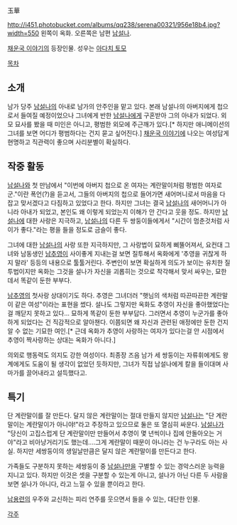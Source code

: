 玉華

http://i451.photobucket.com/albums/qq238/serena00321/956e18b4.jpg?width=550
왼쪽이 옥화. 오른쪽은 남편 [[남설나]].

[[채운국 이야기]]의 등장인물. 성우는 [[아다치 토모]]

[[목차]]
== 소개 ==
남가 당주 [[남설나]]의 아내로 남가의 안주인을 맡고 있다. 본래 남설나의 아버지에게 첩으로서 들여질 예정이었으나 그녀에게 반한 [[남설나]]에게 구혼받아 그의 아내가 되었다. 외모 묘사를 봤을 때 미인은 아니고, 평범한 외모에 주근깨가 있다.[* 하지만 애니메이션의 그녀를 보면 어디가 평범하다는 건지 묻고 싶어진다.] [[채운국 이야기]]에 나오는 여성답게 현명하고 직관력이 좋으며 사리분별이 확실하다.

== 작중 활동 ==
[[남설나]]와 첫 만남에서 "이번에 아버지 첩으로 온 여자는 계란말이처럼 평범한 여자로군."이란 폭언(?)을 듣고서, 그들의 아버지의 첩으로 들어가면 새어머니로서 마음을 다잡고 맞서겠다고 다짐하고 있었다고 한다. 하지만 그녀는 결국 [[남설나]]의 새어머니가 아니라 아내가 되었고, 본인도 왜 이렇게 되었는지 이해가 안 간다고 웃을 정도. 하지만 [[남설나]]에 대한 사랑은 지극하고, [[남설나]]의 다른 두 쌍둥이들에게서 "시간이 멈춘것처럼 사이가 좋다."라는 평을 들을 정도로 금슬이 좋다.

그녀에 대한 [[남설나]]의 사랑 또한 지극하지만, 그 사랑법이 묘하게 삐뚤어져서, 요컨대 그녀와 남동생인 [[남추영]]이 사이좋게 지내는걸 보면 질투해서 옥화에게 '추영을 귀찮게 하지 말라' 등등의 내용으로 툴툴거린다. 주변인이 보면 확실하게 의도가 보이는 유치한 질투법이지만 옥화는 그것을 설나가 자신을 괴롭히는 것으로 착각해서 맞서 싸우는, 묘한데서 똑같이 둔한 부부다.

[[남추영]]의 첫사랑 상대이기도 하다. 추영은 그녀더러 "햇님의 색처럼 따끈따끈한 계란말이 같은 여성"이라는 표현을 썼다. 설나도 그렇지만 옥화도 추영이 자신을 좋아했었다는 걸 깨닫지 못하고 있다... 묘하게 똑같이 둔한 부부답다. 그러면서 추영이 누군가를 좋아하게 되었다는 건 직감적으로 알아챈다. 이쯤되면 왜 자신과 관련된 애정에만 둔한 건지 알 수 없는 기묘한 여인.[* 근데 옥화가 추영이 사랑하는 여자가 있다는걸 안 시점에서 추영이 짝사랑하는 상대는 옥화가 아니다.] 

의외로 행동력도 의지도 강한 여성이다. 최종장 즈음 남가 세 쌍둥이는 자류휘에게도 왕계에게도 도움이 될 생각이 없었던 듯하지만, 그녀가 직접 남설나에게 칼을 들이대며 사마가를 끌어내라고 설득했다고. 

== 특기 ==
단 계란말이를 잘 만든다. 달지 않은 계란말이는 절대 만들지 않지만 [[남설나]]는 "단 계란말이는 계란말이가 아니야!"라고 주장하고 있으므로 둘은 또 열심히 싸운다. [[남설나]]가 "당신이 고집스럽게 단 계란말이만 만들어서 추영이 몇 년씩이나 집에 안돌아오는 거야"라고 비아냥거리기도 했는데....그게 계란말이 때문이 아니라는 건 누구라도 아는 사실. 하지만 세쌍둥이의 생일날만큼은 달지 않은 계란말이를 만든다고 한다.

가족들도 구분하지 못하는 세쌍둥이 중 [[남설나]]만을 구별할 수 있는 경악스러운 능력을 지니고 있다. 하지만 이것은 셋을 구분할 수 있는게 아니고, 설나가 아닌 다른 두 사람을 보면 설나가 아니다, 라고 느낄 수 있을 뿐이라고 한다. 

[[남용련]]의 우주와 교신하는 피리 연주를 웃으면서 들을 수 있는, 대단한 인물.


[[각주]]

